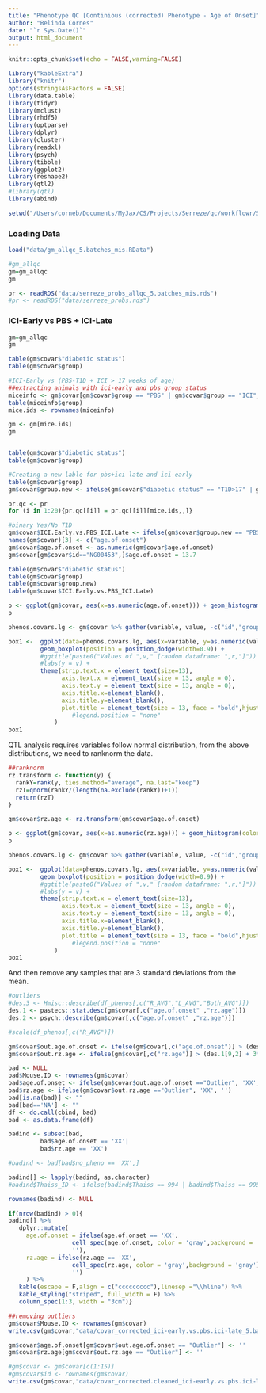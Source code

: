 ```yaml
---
title: "Phenotype QC [Continious (corrected) Phenotype - Age of Onset]"
author: "Belinda Cornes"
date: "`r Sys.Date()`"
output: html_document
---
```


```r
knitr::opts_chunk$set(echo = FALSE,warning=FALSE)

library("kableExtra")
library("knitr")
options(stringsAsFactors = FALSE)
library(data.table) 
library(tidyr)     
library(mclust)     
library(rhdf5)      
library(optparse)
library(dplyr)
library(cluster)
library(readxl)
library(psych)
library(tibble)
library(ggplot2)
library(reshape2)
library(qtl2)
#library(qtl)
library(abind)

setwd("/Users/corneb/Documents/MyJax/CS/Projects/Serreze/qc/workflowr/Serreze-T1D_Workflow")

```

### Loading Data

```r

load("data/gm_allqc_5.batches_mis.RData")

#gm_allqc
gm=gm_allqc
gm

pr <- readRDS("data/serreze_probs_allqc_5.batches_mis.rds")
#pr <- readRDS("data/serreze_probs.rds")

```

### ICI-Early vs PBS + ICI-Late

```r

gm=gm_allqc
gm

table(gm$covar$"diabetic status")
table(gm$covar$group)

#ICI-Early vs (PBS-T1D + ICI > 17 weeks of age)
##extracting animals with ici-early and pbs group status
miceinfo <- gm$covar[gm$covar$group == "PBS" | gm$covar$group == "ICI",]
table(miceinfo$group)
mice.ids <- rownames(miceinfo)

gm <- gm[mice.ids]
gm


table(gm$covar$"diabetic status")
table(gm$covar$group)

#Creating a new lable for pbs+ici late and ici-early
table(gm$covar$group)
gm$covar$group.new <- ifelse(gm$covar$"diabetic status" == "T1D>17" | gm$covar$group == "PBS", "PBS_ICI.Late", "ICI.Early")

pr.qc <- pr
for (i in 1:20){pr.qc[[i]] = pr.qc[[i]][mice.ids,,]}

#binary Yes/No T1D
gm$covar$ICI.Early.vs.PBS_ICI.Late <- ifelse(gm$covar$group.new == "PBS_ICI.Late", 0, 1)
names(gm$covar)[3] <- c("age.of.onset")
gm$covar$age.of.onset <- as.numeric(gm$covar$age.of.onset)
gm$covar[gm$covar$id=="NG00453",]$age.of.onset = 13.7

table(gm$covar$"diabetic status")
table(gm$covar$group)
table(gm$covar$group.new)
table(gm$covar$ICI.Early.vs.PBS_ICI.Late)

p <- ggplot(gm$covar, aes(x=as.numeric(age.of.onset))) + geom_histogram(color="black", fill="white")
p

phenos.covars.lg <- gm$covar %>% gather(variable, value, -c("id","group","group.new", "sex","diabetic status","strain","ICI.Early.vs.PBS_ICI.Late"))

box1 <-  ggplot(data=phenos.covars.lg, aes(x=variable, y=as.numeric(value), color=group.new, fill=group.new)) +
         geom_boxplot(position = position_dodge(width=0.9)) +
         #ggtitle(paste0("Values of ",v," [random dataframe: ",r,"]")) +
         #labs(y = v) +
         theme(strip.text.x = element_text(size=13),
               axis.text.x = element_text(size = 13, angle = 0),
               axis.text.y = element_text(size = 13, angle = 0),  
               axis.title.x=element_blank(),
               axis.title.y=element_blank(),
               plot.title = element_text(size = 13, face = "bold",hjust = 0.5),
                  #legend.position = "none"
             )
box1


```
QTL analysis requires variables follow normal distribution, from the above distributions, we need to ranknorm the data.  


```r
##ranknorm
rz.transform <- function(y) {
  rankY=rank(y, ties.method="average", na.last="keep")
  rzT=qnorm(rankY/(length(na.exclude(rankY))+1))
  return(rzT)
}

gm$covar$rz.age <- rz.transform(gm$covar$age.of.onset)

p <- ggplot(gm$covar, aes(x=as.numeric(rz.age))) + geom_histogram(color="black", fill="white")
p

phenos.covars.lg <- gm$covar %>% gather(variable, value, -c("id","group","group.new","sex","diabetic status","strain","ICI.Early.vs.PBS_ICI.Late","age.of.onset"))

box1 <-  ggplot(data=phenos.covars.lg, aes(x=variable, y=as.numeric(value), color=group.new, fill=group.new)) +
         geom_boxplot(position = position_dodge(width=0.9)) +
         #ggtitle(paste0("Values of ",v," [random dataframe: ",r,"]")) +
         #labs(y = v) +
         theme(strip.text.x = element_text(size=13),
               axis.text.x = element_text(size = 13, angle = 0),
               axis.text.y = element_text(size = 13, angle = 0),  
               axis.title.x=element_blank(),
               axis.title.y=element_blank(),
               plot.title = element_text(size = 13, face = "bold",hjust = 0.5),
                  #legend.position = "none"
             )
box1


```

And then remove any samples that are 3 standard deviations from the mean. 

```r

#outliers
#des.3 <- Hmisc::describe(df_phenos[,c("R_AVG","L_AVG","Both_AVG")]) 
des.1 <- pastecs::stat.desc(gm$covar[,c("age.of.onset" ,"rz.age")]) 
des.2 <- psych::describe(gm$covar[,c("age.of.onset" ,"rz.age")]) 

#scale(df_phenos[,c("R_AVG")])

gm$covar$out.age.of.onset <- ifelse(gm$covar[,c("age.of.onset")] > (des.1[9,1] + 3*des.1[13,1])  | gm$covar[,c("age.of.onset")] < (des.1[9,1] - 3*des.1[13,1]), 'Outlier','Keep')
gm$covar$out.rz.age <- ifelse(gm$covar[,c("rz.age")] > (des.1[9,2] + 3*des.1[13,2])  | gm$covar[,c("rz.age")] < (des.1[9,2] - 3*des.1[13,2]), 'Outlier','Keep')

bad <- NULL
bad$Mouse.ID <- rownames(gm$covar)
bad$age.of.onset <- ifelse(gm$covar$out.age.of.onset =="Outlier", 'XX', '')
bad$rz.age <- ifelse(gm$covar$out.rz.age =="Outlier", 'XX', '')
bad[is.na(bad)] <- ""
bad[bad=='NA'] <- ""
df <- do.call(cbind, bad)
bad <- as.data.frame(df)

badind <- subset(bad, 
         bad$age.of.onset == 'XX'|
         bad$rz.age == 'XX')

#badind <- bad[bad$no_pheno == 'XX',]

badind[] <- lapply(badind, as.character)
#badind$Thaiss_ID <- ifelse(badind$Thaiss == 994 | badind$Thaiss == 995 | badind$Thaiss == 996 |badind$Thaiss == 997 | badind$Thaiss == 998 | badind$Thaiss == 999, "--", bad$Thaiss_ID)

rownames(badind) <- NULL

if(nrow(badind) > 0){
badind[] %>% 
   dplyr::mutate(
     age.of.onset = ifelse(age.of.onset == 'XX',
                  cell_spec(age.of.onset, color = 'gray',background = 'gray'),
                  ''),
     rz.age = ifelse(rz.age == 'XX',
                  cell_spec(rz.age, color = 'gray',background = 'gray'),
                  '')
     ) %>%
   kable(escape = F,align = c("ccccccccc"),linesep ="\\hline") %>%
   kable_styling("striped", full_width = F) %>%
   column_spec(1:3, width = "3cm")}

##removing outliers
gm$covar$Mouse.ID <- rownames(gm$covar)
write.csv(gm$covar,"data/covar_corrected_ici-early.vs.pbs.ici-late_5.batches_mis.csv", row.names=F, quote=F)

gm$covar$age.of.onset[gm$covar$out.age.of.onset == "Outlier"] <- '' 
gm$covar$rz.age[gm$covar$out.rz.age == "Outlier"] <- '' 

#gm$covar <- gm$covar[c(1:15)]
#gm$covar$id <- rownames(gm$covar)
write.csv(gm$covar,"data/covar_corrected.cleaned_ici-early.vs.pbs.ici-late_5.batches_mis.csv", row.names=F, quote=F)

```

